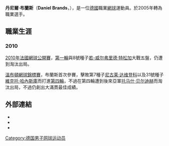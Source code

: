{{noteTA
|G1=tennis
}}
{{Infobox 网球
|姓名=Daniel Brands
|image=[[File:Brands_RG13_(4)_(9373369108).jpg|200px]]
|国籍={{GER}}
|生日={{birth_date_and_age|1987|7|17|mf=y}}
|出生地={{GER}}[[Deggendorf|Deggendorf]]
|居住地={{GER}}[[Deggendorf|Deggendorf]]
|身高=196
|体重=77
|持拍手=右
|反拍=單手
|转职业年=2005年
|球拍=
|球衣=
|球鞋=
|单打最高排名=65（2010年7月5日）
|双打最高排名=154（2008年5月19日）
|现单打排名=
|现双打排名=
|单打冠军头衔=0
|双打冠军头衔=0
|职业战绩=
|奖金=505,548 [[美元|美元]]
|澳网最好成绩=第一輪（2010）
|法网最好成绩=第一輪（2008、2009、2010）
|温网最好成绩=第四輪（2010）
|美网最好成绩=
|大满贯个数=
|奥运会最好成绩=
}}
'''丹尼爾·布蘭斯'''（'''Daniel Brands'''，{{bd|1987年|7月17日}}），是一位[[德國|德國]]職業[[網球|網球]]運動員。於2005年轉為職業選手。

== 職業生涯 ==
=== 2010 ===
[[2010年法國網球公開賽|2010年法國網球公開賽]]，[[2010年法國網球公開賽男子單打比賽|第一輪]]與8號種子[[若-威尔弗里德·特松加|若-威尔弗里德·特松加]]大戰五盤，仍遭到淘汰出局。

[[2010年溫布頓網球錦標賽|溫布頓網球錦標賽]]，布蘭斯首次參賽，擊敗第7種子[[尼古莱·达维登科|尼古莱·达维登科]]以及31號種子[[維克托·哈內斯庫|維克托·哈內斯庫]]而打進[[2010年溫布頓網球錦標賽男子單打比賽|第四輪]]，不過在第四輪遭到後來亞軍[[托马什·贝尔迪赫|托马什·贝尔迪赫]]而淘汰出局，不過仍創出大滿貫最佳成績。

==外部連結==
* {{ATP|BC72}}
* {{ITF Profile|id=100022641}}
* {{DavisCupplayerlink|100022641}}

{{DEFAULTSORT:Brands, Daniel}}
[[Category:德国男子网球运动员|Category:德国男子网球运动员]]